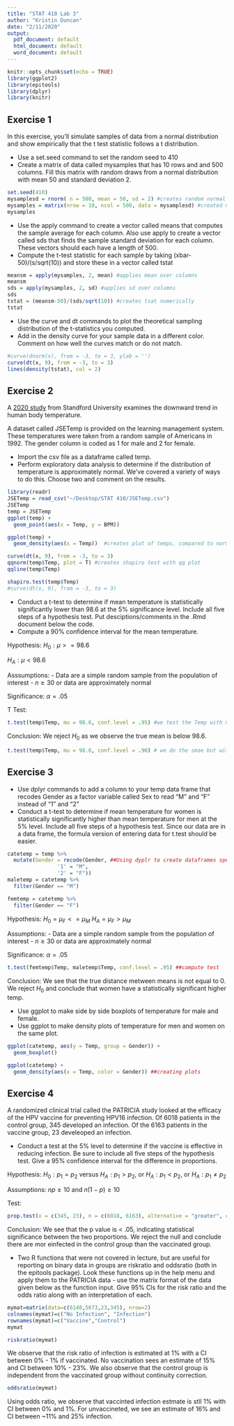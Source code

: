 ```yaml
---
title: "STAT 410 Lab 3"
author: "Kristin Duncan"
date: "2/11/2020"
output:
  pdf_document: default
  html_document: default
  word_document: default
---
```


```r
knitr::opts_chunk$set(echo = TRUE)
library(ggplot2)
library(epitools)
library(dplyr)
library(knitr)
```

## Exercise 1
In this exercise, you'll simulate samples of data from a normal distribution and show empirically that the t test statistic follows a t distribution.

* Use a set.seed command to set the random seed to 410
* Create a matrix of data called mysamples that has 10 rows and and 500 columns.  Fill this matrix with random draws from a normal distribution with mean 50 and standard deviation 2. 

```r
set.seed(410)
mysamplesd = rnorm( n = 500, mean = 50, sd = 2) #creates random normal sample of 500 sd's 
mysamples = matrix(nrow = 10, ncol = 500, data = mysamplesd) #created matrix of 5000 random draws
mysamples
```

* Use the apply command to create a vector called means that computes the sample average for each column.  Also use apply to create a vector called sds that finds the sample standard deviation for each column. These vectors should each have a length of 500.
* Compute the t-test statistic for each sample by taking (xbar-50)/(s/sqrt(10)) and store these in a vector called tstat
```r
meansm = apply(mysamples, 2, mean) #applies mean over columns
meansm
sds = apply(mysamples, 2, sd) #applies sd over columns
sds
tstat = (meansm-50)/(sds/sqrt(10)) #creates tsat numerically
tstat
```
* Use the curve and dt commands to plot the theoretical sampling distribution of the t-statistics you computed.  
* Add in the density curve for your sample data in a different color.  Comment on how well the curves match or do not match.
```r
#curve(dnorm(x), from = -3, to = 3, ylab = '')
curve(dt(x, 9), from = -3, to = 3)
lines(density(tstat), col = 2)
```

## Exercise 2
A [2020 study](https://med.stanford.edu/news/all-news/2020/01/human-body-temperature-has-decreased-in-united-states.html) from Standford University examines the downward trend in human body temperature.

A dataset called JSETemp is provided on the learning management system.  These temperatures were taken from a random sample of Americans in 1992.  The gender column is coded as 1 for male and 2 for female.

* Import the csv file as a dataframe called temp.
* Perform exploratory data analysis to determine if the distribution of temperature is approximately normal.  We've covered a variety of ways to do this.  Choose two and comment on the results.

```r
library(readr)
JSETemp = read_csv("~/Desktop/STAT 410/JSETemp.csv")
JSETemp
temp = JSETemp
ggplot(temp) + 
  geom_point(aes(x = Temp, y = BPM))

ggplot(temp) + 
  geom_density(aes(x = Temp))  #creates plot of temps, compared to normal curve

curve(dt(x, 9), from = -3, to = 3)
qqnorm(temp$Temp, plot = T) #creates shapiro test with qq plot
qqline(temp$Temp)

shapiro.test(temp$Temp)
#curve(dt(x, 9), from = -3, to = 3)
```


* Conduct a t-test to determine if mean temperature is statistically significantly lower than 98.6 at the 5% significance level.  Include all five steps of a hypothesis test.  Put desciptions/comments in the .Rmd document below the code.
* Compute a 90% confidence interval for the mean temperature.

Hypothesis:
$H_0:\mu>=98.6$ 

$H_A:\mu<98.6$ 

Asssumptions:
- Data are a simple random sample from the population of interest 
- $n \geq 30$ or data are approximately normal

Significance:
$\alpha = .05$

T Test:
```r
t.test(temp$Temp, mu = 98.6, conf.level = .95) #we test the Temp with mu = 98.6 at a conf level of of 1 - \alpha
```
Conclusion:
We reject $H_0$ as we observe the true mean is below 98.6.


```r
t.test(temp$Temp, mu = 98.6, conf.level = .90) # we do the smae but with conf level = 1 - 2alpha
```



## Exercise 3
* Use dplyr commands to add a column to your temp data frame that recodes Gender as a factor variable called Sex to read "M" and "F" instead of "1" and "2"
* Conduct a t-test to determine if mean temperature for women is statistically significantly higher than mean temperature for men at the 5% level.  Include all five steps of a hypothesis test.  Since our data are in a data frame, the formula version of entering data for t.test should be easier.

```r
catetemp = temp %>%
  mutate(Gender = recode(Gender, ##Using dyplr to create dataframes specific to gender
                '1' = "M",
                '2' = "F"))
maletemp = catetemp %>%
  filter(Gender == "M")

femtemp = catetemp %>%
  filter(Gender == "F")
```
Hypothesis:
$H_0 = \mu_F <= \mu_M$
$H_A = \mu_F > \mu_M$

Assumptions:
- Data are a simple random sample from the population of interest 
- $n \geq 30$ or data are approximately normal

Significance:
$\alpha = .05$

```r
t.test(femtemp$Temp, maletemp$Temp, conf.level = .95) ##compute test
```
Conclusion:
We see that the true distance metween means is not equal to 0. We reject $H_0$ and conclude that women have a statistically significant higher temp.

* Use ggplot to make side by side boxplots of temperature for male and female.
* Use ggplot to make density plots of temperature for men and women on the same plot.
```r
ggplot(catetemp, aes(y = Temp, group = Gender)) +
  geom_boxplot()

ggplot(catetemp) + 
  geom_density(aes(x = Temp, color = Gender)) ##creating plots
```

## Exercise 4

A randomized clinical trial called the PATRICIA study looked at the efficacy of the HPV vaccine for preventing HPV16 infection.  Of 6018 patients in the control group, 345 developed an infection. Of the 6163 patients in the vaccine group, 23 develeoped an infection.  

* Conduct a test at the 5% level to determine if the vaccine is effective in reducing infection. Be sure to include all five steps of the hypothesis test.  Give a 95% confidence interval for the difference in proportions.

Hypothesis:
$H_0:p_1=p_2$ versus $H_A:p_1 > p_2$, or $H_A:p_1 < p_2$, or $H_A:p_1 \neq p_2$

Assumptions:
$np \geq 10$ and $n(1-p)\geq 10$

Test:
```r
prop.test(x = c(345, 23), n = c(6018, 6163), alternative = "greater", conf.level = .95) ##2 proportion test with given info
```
Conclusion:
We see that the p value is < .05, indicating statistical significance between the two proportions. We reject the null and conclude there are mor einfected in the control group than the vaccinated group.

* Two R functions that were not covered in lecture, but are useful for reporting on binary data in groups are riskratio and oddsratio (both in the epitools package).  Look these functions up in the help menu and apply them to the PATRICIA data - use the matrix format of the data given below as the function input.  Give 95% CIs for the risk ratio and the odds ratio along with an interpretation of each.
```r
mymat=matrix(data=c(6140,5673,23,345), nrow=2)
colnames(mymat)=c("No Infection", "Infection")
rownames(mymat)=c("Vaccine","Control")
mymat

riskratio(mymat)
```
We observe that the risk ratio of infection is estimated at 1% with a CI between 0% - 1% if vaccinated. No vaccination sees an estimate of 15% and CI between 10% - 23%. We also observe that the control group is independent from the vaccinated group without continuity correction.
```r
oddsratio(mymat)
```
Using odds ratio, we observe that vaccinted infection estmate is stll 1% with CI between 0% and 1%. For unvaccineted, we see an estimate of 16% and CI between ~11% and 25% infection.
